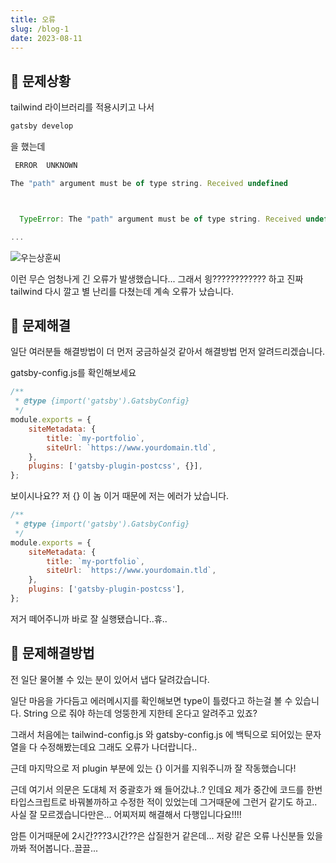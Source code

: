```yaml
---
title: 오류
slug: /blog-1
date: 2023-08-11
---
```


## 📍 문제상황

tailwind 라이브러리를 적용시키고 나서

```js
gatsby develop
```

을 했는데

```js
 ERROR  UNKNOWN

The "path" argument must be of type string. Received undefined



  TypeError: The "path" argument must be of type string. Received undefined

...

```

![우는상훈씨](./images/cry.jpeg)

이런 무슨 엄청나게 긴 오류가 발생했습니다...
그래서 읭???????????? 하고 진짜 tailwind 다시 깔고 별 난리를 다쳤는데 계속 오류가 났습니다.

## 📍 문제해결

일단 여러분들 해결방법이 더 먼저 궁금하실것 같아서 해결방법 먼저 알려드리겠습니다.

gatsby-config.js를 확인해보세요

```js
/**
 * @type {import('gatsby').GatsbyConfig}
 */
module.exports = {
    siteMetadata: {
        title: `my-portfolio`,
        siteUrl: `https://www.yourdomain.tld`,
    },
    plugins: ['gatsby-plugin-postcss', {}],
};
```

보이시나요?? 저 {} 이 놈 이거 때문에 저는 에러가 났습니다.

```js
/**
 * @type {import('gatsby').GatsbyConfig}
 */
module.exports = {
    siteMetadata: {
        title: `my-portfolio`,
        siteUrl: `https://www.yourdomain.tld`,
    },
    plugins: ['gatsby-plugin-postcss'],
};
```

저거 떼어주니까 바로 잘 실행됐습니다..휴..

## 📍 문제해결방법

전 일단 물어볼 수 있는 분이 있어서 냅다 달려갔습니다.

일단 마음을 가다듬고 에러메시지를 확인해보면
type이 틀렸다고 하는걸 볼 수 있습니다. String 으로 줘야 하는데 엉뚱한게 지한테 온다고 알려주고 있죠?

그래서 처음에는 tailwind-config.js 와 gatsby-config.js 에 백틱으로 되어있는 문자열을 다 수정해봤는데요 그래도 오류가 나더랍니다..

근데 마지막으로 저 plugin 부분에 있는 {} 이거를 지워주니까 잘 작동했습니다!

근데 여기서 의문은 도대체 저 중괄호가 왜 들어갔냐..?
인데요 제가 중간에 코드를 한번 타입스크립트로 바꿔볼까하고 수정한 적이 있었는데 그거때문에 그런거 같기도 하고.. 사실 잘 모르겠습니다만은... 어찌저찌 해결해서 다행입니다요!!!!

암튼 이거때문에 2시간???3시간??은 삽질한거 같은데... 저랑 같은 오류 나신분들 있을까봐 적어봅니다..끌끌...

